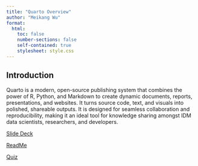 ```yaml
---
title: "Quarto Overview"
author: "Meikang Wu"
format:
  html:
    toc: false
    number-sections: false
    self-contained: true
    stylesheet: style.css
---
```


## Introduction

Quarto is a modern, open-source publishing system that combines the power of R, Python, and Markdown to create dynamic documents, reports, presentations, and websites.
It turns source code, text, and visuals into polished, shareable outputs.
It is designed for seamless collaboration and reproducibility, making it an ideal tool for knowledge sharing amongst IDM data scientists, researchers, and developers.

[Slide Deck](slide.qmd)

[ReadMe](https://github.com/InstituteforDiseaseModeling/data_access_library/blob/main/README.md)

[Quiz](qna.qmd)